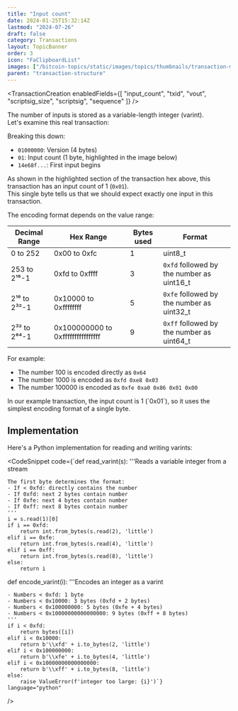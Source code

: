 ```yaml
---
title: "Input count"
date: 2024-01-25T15:32:14Z
lastmod: "2024-07-26"
draft: false
category: Transactions
layout: TopicBanner
order: 3
icon: "FaClipboardList"
images: ["/bitcoin-topics/static/images/topics/thumbnails/transaction-module/fees-thumbnail-inputcount.jpg"]
parent: "transaction-structure"
---
```


<TransactionCreation
    enabledFields={[
        "input_count",
        "txid",
        "vout",
        "scriptsig_size",
        "scriptsig",
        "sequence"
    ]}
/>

The number of inputs is stored as a variable-length integer (varint).  
Let's examine this real transaction:

<div className="dark:hidden w-full rounded-xl overflow-hidden">
    <SvgDisplay
        src="/bitcoin-topics/static/images/topics/transactions/fees/fees_10_inputcount.png"
        width="100%"
        height="auto"
    />
</div>
<div className="hidden dark:block w-full rounded-xl overflow-hidden">
    <SvgDisplay
        src="/bitcoin-topics/static/images/topics/transactions/fees/fees_10_inputcount.png"
        width="100%"
        height="auto"
    />
</div>

Breaking this down:

-   `01000000`: Version (4 bytes)
-   `01`: Input count (1 byte, highlighted in the image below)
-   `14e68f...`: First input begins

As shown in the highlighted section of the transaction hex above, this transaction has an input count of 1 (`0x01`).  
This single byte tells us that we should expect exactly one input in this transaction.

The encoding format depends on the value range:

| Decimal Range | Hex Range                         | Bytes used | Format                                    |
| ------------- | --------------------------------- | ---------- | ----------------------------------------- |
| 0 to 252      | 0x00 to 0xfc                      | 1          | uint8_t                                   |
| 253 to 2¹⁶-1  | 0xfd to 0xffff                    | 3          | `0xfd` followed by the number as uint16_t |
| 2¹⁶ to 2³²-1  | 0x10000 to 0xffffffff             | 5          | `0xfe` followed by the number as uint32_t |
| 2³² to 2⁶⁴-1  | 0x100000000 to 0xffffffffffffffff | 9          | `0xff` followed by the number as uint64_t |

For example:

-   The number 100 is encoded directly as `0x64`
-   The number 1000 is encoded as `0xfd 0xe8 0x03`
-   The number 100000 is encoded as `0xfe 0xa0 0x86 0x01 0x00`

<ExpandableAlert title="Note" type="info" expandable={false}>
    In our example transaction, the input count is 1 (`0x01`), so it uses the
    simplest encoding format of a single byte.
</ExpandableAlert>

## Implementation

Here's a Python implementation for reading and writing varints:

<CodeSnippet
    code={`def read_varint(s):
    '''Reads a variable integer from a stream
    
    The first byte determines the format:
    - If < 0xfd: directly contains the number
    - If 0xfd: next 2 bytes contain number
    - If 0xfe: next 4 bytes contain number 
    - If 0xff: next 8 bytes contain number
    '''
    i = s.read(1)[0]
    if i == 0xfd:
        return int.from_bytes(s.read(2), 'little')
    elif i == 0xfe:
        return int.from_bytes(s.read(4), 'little')
    elif i == 0xff:
        return int.from_bytes(s.read(8), 'little')
    else:
        return i

def encode_varint(i):
'''Encodes an integer as a varint

    - Numbers < 0xfd: 1 byte
    - Numbers < 0x10000: 3 bytes (0xfd + 2 bytes)
    - Numbers < 0x100000000: 5 bytes (0xfe + 4 bytes)
    - Numbers < 0x10000000000000000: 9 bytes (0xff + 8 bytes)
    '''
    if i < 0xfd:
        return bytes([i])
    elif i < 0x10000:
        return b'\\xfd' + i.to_bytes(2, 'little')
    elif i < 0x100000000:
        return b'\\xfe' + i.to_bytes(4, 'little')
    elif i < 0x10000000000000000:
        return b'\\xff' + i.to_bytes(8, 'little')
    else:
        raise ValueError(f'integer too large: {i}')`}
    language="python"

/>
